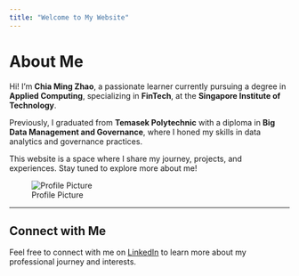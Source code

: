 ```yaml
---
title: "Welcome to My Website"
---
```


# About Me

Hi! I'm **Chia Ming Zhao**, a passionate learner currently pursuing a degree in **Applied Computing**, specializing in **FinTech**, at the **Singapore Institute of Technology**. 

Previously, I graduated from **Temasek Polytechnic** with a diploma in **Big Data Management and Governance**, where I honed my skills in data analytics and governance practices. 

This website is a space where I share my journey, projects, and experiences. Stay tuned to explore more about me!

![Profile Picture](./img/profile.jpg)

---

## Connect with Me

Feel free to connect with me on [LinkedIn](https://www.linkedin.com/in/iammingzhao) to learn more about my professional journey and interests.